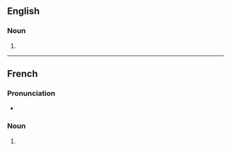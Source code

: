 ==English==

===Noun===
{{head|en|noun form}}

# {{plural of|en|absorbance}}

----

==French==

===Pronunciation===
* {{audio|fr|LL-Q150 (fra)-WikiLucas00-absorbances.wav|Audio}}

===Noun===
{{head|fr|noun form|g=f}}

# {{plural of|fr|absorbance}}
